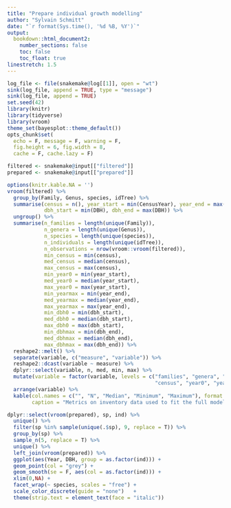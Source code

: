 ```yaml
---
title: "Prepare individual growth modelling"
author: "Sylvain Schmitt"
date: "`r format(Sys.time(), '%d %B, %Y')`"
output: 
  bookdown::html_document2:
    number_sections: false  
    toc: false
    toc_float: true
linestretch: 1.5
---
```


```r
log_file <- file(snakemake@log[[1]], open = "wt")
sink(log_file, append = TRUE, type = "message")
sink(log_file, append = TRUE)
set.seed(42)
library(knitr)
library(tidyverse)
library(vroom)
theme_set(bayesplot::theme_default())
opts_chunk$set(
  echo = F, message = F, warning = F, 
  fig.height = 6, fig.width = 8,
  cache = F, cache.lazy = F)
```

```r
filtered <- snakemake@input[["filtered"]]
prepared <- snakemake@input[["prepared"]]
```

```r
options(knitr.kable.NA = '')
vroom(filtered) %>% 
  group_by(Family, Genus, species, idTree) %>% 
  summarise(census = n(), year_start = min(CensusYear), year_end = max(CensusYear),
            dbh_start = min(DBH), dbh_end = max(DBH)) %>% 
  ungroup() %>% 
  summarise(n_families = length(unique(Family)),
            n_genera = length(unique(Genus)),
            n_species = length(unique(species)),
            n_individuals = length(unique(idTree)),
            n_observations = nrow(vroom::vroom(filtered)),
            min_census = min(census),
            med_census = median(census),
            max_census = max(census),
            min_year0 = min(year_start),
            med_year0 = median(year_start),
            max_year0 = max(year_start),
            min_yearmax = min(year_end),
            med_yearmax = median(year_end),
            max_yearmax = max(year_end),
            min_dbh0 = min(dbh_start),
            med_dbh0 = median(dbh_start),
            max_dbh0 = max(dbh_start),
            min_dbhmax = min(dbh_end),
            med_dbhmax = median(dbh_end),
            max_dbhmax = max(dbh_end)) %>% 
  reshape2::melt() %>% 
  separate(variable, c("measure", "variable")) %>% 
  reshape2::dcast(variable ~ measure) %>% 
  dplyr::select(variable, n, med, min, max) %>% 
  mutate(variable = factor(variable, levels = c("families", "genera", "species", "individuals", "observations",
                                                "census", "year0", "yearmax", "dbh0", "dbhmax"))) %>% 
  arrange(variable) %>% 
  kable(col.names = c("", "N", "Median", "Minimum", "Maximum"), format.args = list(big.mark = " "), digits = 0,
        caption = "Metrics on inventory data used to fit the full model including sample size (N), memdian, minimum and maximum values for families, genera, species, individuals, observations, cenusus, recruitment year (year0), last censused year (yearmax), recruitment diameter (dbh0) and last censused diameter (dbhmax).")    
```

```r
dplyr::select(vroom(prepared), sp, ind) %>% 
  unique() %>% 
  filter(sp %in% sample(unique(.$sp), 9, replace = T)) %>% 
  group_by(sp) %>% 
  sample_n(5, replace = T) %>%
  unique() %>% 
  left_join(vroom(prepared)) %>% 
  ggplot(aes(Year, DBH, group = as.factor(ind))) +
  geom_point(col = "grey") +
  geom_smooth(se = F, aes(col = as.factor(ind))) +
  xlim(0,NA) +
  facet_wrap(~ species, scales = "free") +
  scale_color_discrete(guide = "none")   +
  theme(strip.text = element_text(face = "italic"))
```
